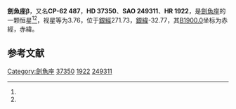 {{Starbox begin
| name = 劍魚座β
}}
{{Starbox observe
| epoch = [[J2000.0|J2000.0]]
| constell = [[劍魚座|劍魚座]]<ref name=SIMBAD>{{cite web
 | url=http://simbad.u-strasbg.fr/simbad/sim-id?Ident=HR+1922
 | title=Pulsating variable Star
 | publisher=Centre de Données astronomiques de Strasbourg
 | work=SIMBAD
 | accessdate=2012-07-13
 | archive-date=2016-03-19
 | archive-url=https://web.archive.org/web/20160319050646/http://simbad.u-strasbg.fr/simbad/sim-id?Ident=HR+1922
 | dead-url=no
 }}</ref><ref name=DATA>{{cite web
 | url=http://vizier.u-strasbg.fr/viz-bin/VizieR-5?-out.add=.&-source=5050&-corr=PK=HR&-out.max=9999&HR=1922
 | title=VizieR Detailed Page
 | accessdate=2012-07-13
 | archive-date=2016-03-04
 | archive-url=https://web.archive.org/web/20160304223330/http://vizier.u-strasbg.fr/viz-bin/VizieR-5?-out.add=.&-source=5050&-corr=PK=HR&-out.max=9999&HR=1922
 | dead-url=no
 }}</ref>
| 星官 = 
| ra = {{RA|5|33|37.5}}<ref name=SIMBAD /><ref name=DATA />
| dec = {{DEC|-62|29|23}}<ref name=SIMBAD /><ref name=DATA />
| appmag_v = 3.76<ref name=SIMBAD /><ref name=DATA />
}}
{{Starbox character
| class = F6Ia<ref name=SIMBAD /><ref name=DATA />
| b-v = 0.82<ref name=SIMBAD /><ref name=DATA />
| u-b = 0.55<ref name=SIMBAD /><ref name=DATA />
| r-i = 0.43<ref name=SIMBAD /><ref name=DATA />
| variable = 
}}
{{Starbox astrometry
| radial_v = 0.55
| prop_mo_ra = 7
| parallax = 0.012
| p_error = 
}}
{{Starbox catalog
| names =CP-62 487，[[SAO星表|SAO]] 249311，[[HD星表|HD]] 37350，[[HR星表|HR]] 1922}}
{{Starbox reference |Simbad=HR+1922}}
{{Starbox end}}

'''劍魚座β'''，又名'''CP-62 487'''，'''HD 37350'''、'''SAO 249311'''、'''HR 1922'''，是[[劍魚座|劍魚座]]的一颗恒星<ref name=SIMBAD /><ref name=DATA />，视星等为3.76，位于[[銀道座標系|銀經]]271.73，[[銀道座標系|銀緯]]-32.77，其[[B1900.0|B1900.0]]坐标为赤經{{RA|5|32|45.4}}，赤緯{{DEC|-62|-32.77|19}}。

== 参考文献 ==
{{reflist}}

{{star-stub}}

{{劍魚座恒星}}
[[Category:劍魚座|Category:劍魚座]]
[[Category:HD和HDE天體|37350]]
[[Category:HR天體|1922]]
[[Category:SAO天體|249311]]